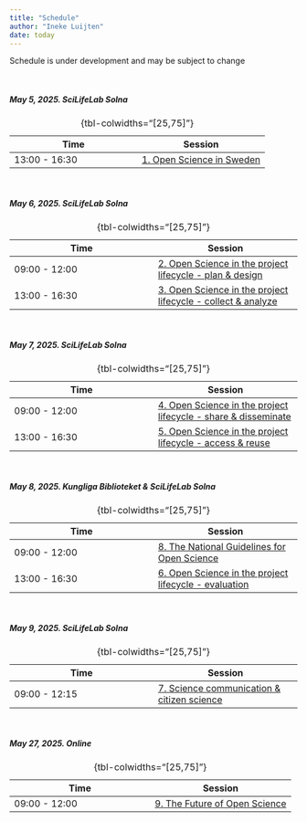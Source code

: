 ```yaml
---
title: "Schedule"
author: "Ineke Luijten"
date: today
---
```



::: {.callout-note}
Schedule is under development and may be subject to change
:::
 

<br/>

##### May 5, 2025. SciLifeLab Solna 

| Time | Session |
|------|------|
| 13:00 - 16:30 | [1. Open Science in Sweden](https://scilifelab-training.github.io/open-science/2505/Session1.html) |
: {tbl-colwidths="[25,75]"}  

<br/>

##### May 6, 2025. SciLifeLab Solna  

| Time | Session |
|------|------|
| 09:00 - 12:00 | [2. Open Science in the project lifecycle - plan & design](https://scilifelab-training.github.io/open-science/2505/Session2.html) |
| 13:00 - 16:30 | [3. Open Science in the project lifecycle - collect & analyze](https://scilifelab-training.github.io/open-science/2505/Session3.html) |
: {tbl-colwidths="[25,75]"}  

<br/>
     
##### May 7, 2025. SciLifeLab Solna    

| Time | Session |
|------|------|
| 09:00 - 12:00 | [4. Open Science in the project lifecycle - share & disseminate](https://scilifelab-training.github.io/open-science/2505/Session4.html) |
| 13:00 - 16:30 | [5. Open Science in the project lifecycle - access & reuse](https://scilifelab-training.github.io/open-science/2505/Session5.html)  |
: {tbl-colwidths="[25,75]"}

<br/>

##### May 8, 2025. Kungliga Biblioteket & SciLifeLab Solna   

| Time | Session |
|------|------|
| 09:00 - 12:00 | [8. The National Guidelines for Open Science](https://scilifelab-training.github.io/open-science/2505/Session8.html)   |
| 13:00 - 16:30 | [6. Open Science in the project lifecycle - evaluation](https://scilifelab-training.github.io/open-science/2505/Session6.html)  |
: {tbl-colwidths="[25,75]"}

<br/>

##### May 9, 2025. SciLifeLab Solna   

| Time | Session |
|------|------|
| 09:00 - 12:15 | [7. Science communication & citizen science](https://scilifelab-training.github.io/open-science/2505/Session7.html)  |
: {tbl-colwidths="[25,75]"}

<br/>

##### May 27, 2025. Online   

| Time | Session |
|------|------|
| 09:00 - 12:00 | [9. The Future of Open Science](https://scilifelab-training.github.io/open-science/2505/Session9.html)  |
: {tbl-colwidths="[25,75]"}

<br/>
